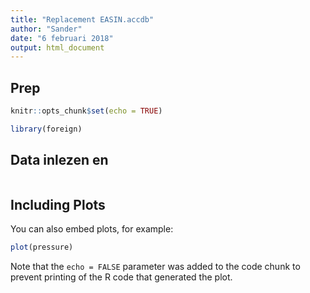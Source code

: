 ```yaml
---
title: "Replacement EASIN.accdb"
author: "Sander"
date: "6 februari 2018"
output: html_document
---
```

## Prep

```r
knitr::opts_chunk$set(echo = TRUE)
```
```r
library(foreign)
```

## Data inlezen en 

```r

```

## Including Plots

You can also embed plots, for example:

```r
plot(pressure)
```

Note that the `echo = FALSE` parameter was added to the code chunk to prevent printing of the R code that generated the plot.

